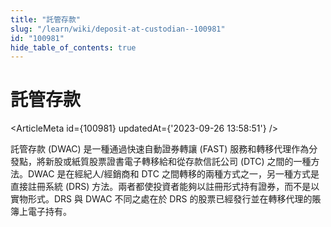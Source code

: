 ```yaml
---
title: "託管存款"
slug: "/learn/wiki/deposit-at-custodian--100981"
id: "100981"
hide_table_of_contents: true
---
```



# 託管存款

<ArticleMeta id={100981} updatedAt={'2023-09-26 13:58:51'} />
<div className='border-solid border-b border-t-0 my-4 border-[var(--ifm-color-gray-300)]' />

託管存款 (DWAC) 是一種通過快速自動證券轉讓 (FAST) 服務和轉移代理作為分發點，將新股或紙質股票證書電子轉移給和從存款信託公司 (DTC) 之間的一種方法。DWAC 是在經紀人/經銷商和 DTC 之間轉移的兩種方式之一，另一種方式是直接註冊系統 (DRS) 方法。兩者都使投資者能夠以註冊形式持有證券，而不是以實物形式。DRS 與 DWAC 不同之處在於 DRS 的股票已經發行並在轉移代理的賬簿上電子持有。
